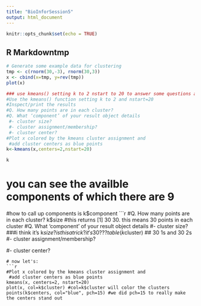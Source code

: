 ```yaml
---
title: "BioInforSession5"
output: html_document
---
```


```r
knitr::opts_chunk$set(echo = TRUE)
```

## R Markdowntmp 

```r
# Generate some example data for clustering
tmp <- c(rnorm(30,-3), rnorm(30,3))
x <- cbind(x=tmp, y=rev(tmp))
plot(x)
```

```r
### use kmeans() setting k to 2 nstart to 20 to answer some questions about the above graph
#Use the kmeans() function setting k to 2 and nstart=20
#Inspect/print the results
#Q. How many points are in each cluster?
#Q. What ‘component’ of your result object details
 #- cluster size?
 #- cluster assignment/membership?
 #- cluster center?
#Plot x colored by the kmeans cluster assignment and
 #add cluster centers as blue points
k<-kmeans(x,centers=2,nstart=20)

```
```r
k
```
# you can see the availble components of which there are 9
#how to call up components is k$component 
```r
#Q. How many points are in each cluster?
k$size
#this returns [1] 30 30. this means 30 points in each cluster 
#Q. What ‘component’ of your result object details
 #- cluster size?
 ###i think it's k$size? is this a trick? it's 30???
table(k$cluster) ## 30 1s and 30 2s
 #- cluster assignment/membership?

 #- cluster center?
```
# now let's:
```r
#Plot x colored by the kmeans cluster assignment and
 #add cluster centers as blue points
kmeans(x, centers=2, nstart=20)
plot(x, col=k$cluster) #col=k$cluster will color the clusters
points(k$centers, col="blue", pch=15) #we did pch=15 to really make the centers stand out
```


